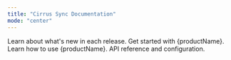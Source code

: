 ```yaml
---
title: "Cirrus Sync Documentation"
mode: "center"
---
```



<IntroSnippet productName="Cirrus Sync" />

<CardGroup cols={2}>
  <Card title="Changelog" icon="pen-to-square" href="changelog">
    Learn about what's new in each release.
  </Card>
  <Card
    title="Getting started"
    icon="image"
    href="getting-started"
  >
    Get started with {productName}.
  </Card>
    <Card
    title="User guide"
    icon="image"
    href="user-guide/user-guide"
  >
    Learn how to use {productName}.
  </Card>
  <Card title="Developer guide" icon="image" href="dev-guide/api-reference">
    API reference and configuration.
  </Card>
</CardGroup>